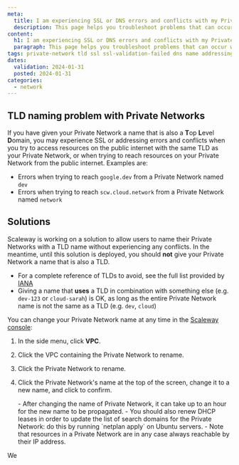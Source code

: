 ```yaml
---
meta:
  title: I am experiencing SSL or DNS errors and conflicts with my Private Network
  description: This page helps you troubleshoot problems that can occur when you have given your Private Network a name that is also a TLD, which can cause errors and conflicts with SSL, DNS and addressing.
content:
  h1: I am experiencing SSL or DNS errors and conflicts with my Private Network
  paragraph: This page helps you troubleshoot problems that can occur when you have given your Private Network a name that is also a TLD, which can cause errors and conflicts with SSL, DNS and addressing.
tags: private-network tld ssl ssl-validation-failed dns name addressing
dates:
  validation: 2024-01-31
  posted: 2024-01-31
categories:
  - network
---
```


## TLD naming problem with Private Networks

If you have given your Private Network a name that is also a **T**op **L**evel **D**omain, you may experience SSL or addressing errors and conflicts when you try to access resources on the public internet with the same TLD as your Private Network, or when trying to reach resources on your Private Network from the public internet. Examples are:

- Errors when trying to reach  `google.dev` from a Private Network named `dev`
- Errors when trying to reach `scw.cloud.network` from a Private Network named `network`

## Solutions

Scaleway is working on a solution to allow users to name their Private Networks with a TLD name without experiencing any conflicts. In the meantime, until this solution is deployed, you should **not** give your Private Network a name that is also a TLD. 

- For a complete reference of TLDs to avoid, see the full list provided by [IANA](https://data.iana.org/TLD/tlds-alpha-by-domain.txt)
- Giving a name that **uses** a TLD in combination with something else (e.g. `dev-123` or `cloud-sarah`) is OK, as long as the entire Private Network name is not the same as a TLD (e.g. `dev`, `cloud`)

You can change your Private Network name at any time in the [Scaleway console](https://console.scaleway.com/):

1. In the side menu, click **VPC**.
2. Click the VPC containing the Private Network to rename.
3. Click the Private Network to rename.
4. Click the Private Network's name at the top of the screen, change it to a new name, and click <Icon name="validate" /> to confirm.

    <Message type="important">
    - After changing the name of Private Network, it can take up to an hour for the new name to be propagated. 
    - You should also renew DHCP leases in order to update the list of search domains for the Private Network: do this by running `netplan apply` on Ubuntu servers.
    - Note that resources in a Private Network are in any case always reachable by their IP address.
    </Message>

We

